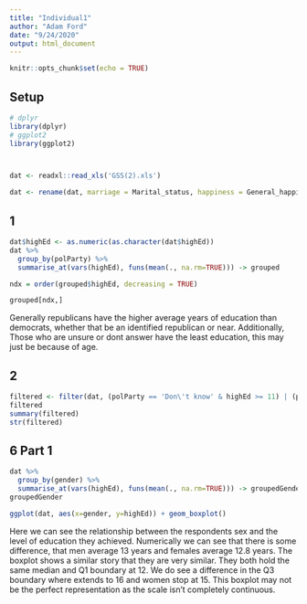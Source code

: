 ```yaml
---
title: "Individual1"
author: "Adam Ford"
date: "9/24/2020"
output: html_document
---
```


```r
knitr::opts_chunk$set(echo = TRUE)
```


## Setup
```r
# dplyr
library(dplyr)
# ggplot2
library(ggplot2)



dat <- readxl::read_xls('GSS(2).xls')

dat <- rename(dat, marriage = Marital_status, happiness = General_happiness, polParty = Political_party_affiliation, avgWorkWeek = Number_of_hours_usually_work_a_week, highEd = Highest_year_of_school_completed, gender = Respondents_sex)
```

## 1
```r
dat$highEd <- as.numeric(as.character(dat$highEd))
dat %>%
  group_by(polParty) %>%
  summarise_at(vars(highEd), funs(mean(., na.rm=TRUE))) -> grouped

ndx = order(grouped$highEd, decreasing = TRUE)

grouped[ndx,]

```
Generally republicans have the higher average years of education than democrats, whether that be an identified republican or near. Additionally, Those who are unsure or dont answer have the least education, this may just be because of age.

## 2
```r
filtered <- filter(dat, (polParty == 'Don\'t know' & highEd >= 11) | (polParty == 'Ind,near dem' & highEd >= 13) | ( polParty == 'Ind,near rep' & highEd >= 13) | (polParty == 'Independent' & highEd >= 12) | (polParty == 'No answer' & highEd >= 12) | (polParty == 'Not str democrat' & highEd >= 12) | ( polParty == 'Not str republican' & highEd >= 13) | (polParty == 'Other party' & highEd >= 13) |  (polParty == 'Strong democrat' & highEd >= 12) | (polParty == 'Strong republican' & highEd>= 12))
filtered
summary(filtered)
str(filtered)
```

## 6 Part 1
```r
dat %>%
  group_by(gender) %>%
  summarise_at(vars(highEd), funs(mean(., na.rm=TRUE))) -> groupedGender
groupedGender

ggplot(dat, aes(x=gender, y=highEd)) + geom_boxplot()
```
Here we can see the relationship between the respondents sex and the level of education they achieved. Numerically we can see that there is some difference, that men average 13 years and females average 12.8 years. The boxplot shows a similar story that they are very similar. They both hold the same median and Q1 boundary at 12. We do see a difference in the Q3 boundary where extends to 16 and women stop at 15. This boxplot may not be the perfect representation as the scale isn't completely continuous. 


